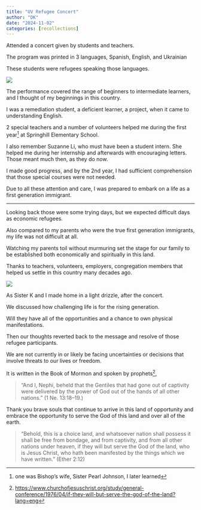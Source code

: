 ```yaml
---
title: "UV Refugee Concert"
author: "DK"
date: "2024-11-02"
categories: [recollections]
---
```


Attended a concert given by students and teachers.

The program was printed in 3 languages, Spanish, English, and Ukrainian

These students were refugees speaking those languages.

![](images/Epson_11022024192032(4)-COLLAGE.jpg)

The performance covered the range of beginners to intermediate learners, and I thought of my beginnings in this country.

I was a remediation student, a deficient learner, a project, when it came to understanding English.

2 special teachers and a number of volunteers helped me during the first year[^1] at Springhill Elementary School.

[^1]: one was Bishop's wife, Sister Pearl Johnson, I later learned

I also remember Suzanne Li, who must have been a student intern. She helped me during her internship and afterwards with encouraging letters. Those meant much then, as they do now.

I made good progress, and by the 2nd year, I had sufficient comprehension that those special courses were not needed.

Due to all these attention and care, I was prepared to embark on a life as a first generation immigrant.

------------------------------------------------------------------------

Looking back those were some trying days, but we expected difficult days as economic refugees.

Also compared to my parents who were the true first generation immigrants, my life was not difficult at all.

Watching my parents toil without murmuring set the stage for our family to be established both economically and spiritually in this land.

Thanks to teachers, volunteers, employers, congregation members that helped us settle in this country many decades ago.

![](images/20241031_180423.jpg)

As Sister K and I made home in a light drizzle, after the concert.

We discussed how challenging life is for the rising generation.

Will they have all of the opportunities and a chance to own physical manifestations.

Then our thoughts reverted back to the message and resolve of those refugee participants.

We are not currently in or likely be facing uncertainties or decisions that involve threats to our lives or freedom.

It is written in the Book of Mormon and spoken by prophets^[<https://www.churchofjesuschrist.org/study/general-conference/1976/04/if-they-will-but-serve-the-god-of-the-land?lang=eng>],

> “And I, Nephi, beheld that the Gentiles that had gone out of captivity were delivered by the power of God out of the hands of all other nations.” (1 Ne. 13:18–19.)

Thank you brave souls that continue to arrive in this land of opportunity and embrace the opportunity to serve the God of this land and over all of the earth.

> “Behold, this is a choice land, and whatsoever nation shall possess it shall be free from bondage, and from captivity, and from all other nations under heaven, if they will but serve the God of the land, who is Jesus Christ, who hath been manifested by the things which we have written.” (Ether 2:12)
